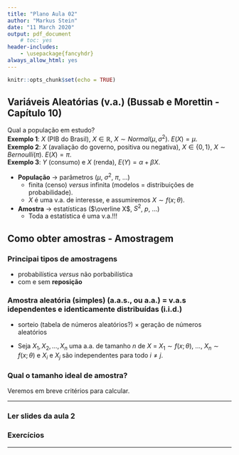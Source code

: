 ```yaml
---
title: "Plano Aula 02"
author: "Markus Stein"
date: "11 March 2020"
output: pdf_document
    # toc: yes
header-includes:
    - \usepackage{fancyhdr}
always_allow_html: yes
---
```

\addtolength{\headheight}{0.0cm} 
\pagestyle{fancyplain} 
\lhead{\includegraphics[height=1.5cm]{LogoIME.png}}
\rhead{\includegraphics[height=1.5cm]{images.jpeg}}
\chead{UNIVERSIDADE FEDERAL DO RIO GRANDE DO SUL \\
INSTITUTO DE MATEMÁTICA E ESTATÍSTICA \\
DEPARTAMENTO DE ESTATÍSTICA \\
\vspace{0.3cm}
MAT02215 - Estatística Geral 2 - 2020/1
}
\renewcommand{\headrulewidth}{0pt} 


```r
knitr::opts_chunk$set(echo = TRUE)
```

## Variáveis Aleatórias (v.a.)  (Bussab e Morettin - Capítulo 10)  
Qual a população em estudo?  
**Exemplo 1**: $X$ (PIB do Brasil), $X \in \mathbb{R}$, $X \sim Normal(\mu, \sigma^2)$. $E(X) = \mu$.  
**Exemplo 2**: $X$ (avaliação do governo, positiva ou negativa), $X \in \{0, 1\}$, $X \sim Bernoulli(\pi)$. $E(X) = \pi$.  
**Exemplo 3**: $Y$ (consumo) e $X$ (renda), $E(Y) = \alpha + \beta X$.  

\vspace{0.5cm}

* **População** -> parâmetros ($\mu$, $\sigma^2$, $\pi$, ...)  
  + finita (censo) *versus* infinita (modelos = distribuições de probabilidade).
  + $X$ é uma v.a. de interesse, e assumiremos $X \sim f(x; \theta)$.  
  
* **Amostra** -> estatísticas ($\overline X$, $S^2$, $p$, ...)  
  + Toda a estatística é uma v.a.!!!  

## Como obter amostras - Amostragem  
### Principai tipos de amostragens 
* probabilística *versus* não porbabilística  
* com e sem **reposição**  

### Amostra aleatória (simples) (a.a.s., ou a.a.)  $=$ v.a.s idependentes e identicamente distribuídas (i.i.d.)   
* sorteio  (tabela de números aleatórios?) $\times$ geração de números aleatórios  

* Seja $X_1, X_2, \ldots, X_n$ uma a.a. de tamanho $n$ de $X$ $=$ $X_1 \sim f(x; \theta)$, ..., $X_n \sim f(x; \theta)$ e $X_i$ e $X_j$ são independentes para todo $i \neq j$.

### Qual o tamanho ideal de amostra?
Veremos em breve critérios para calcular.

<!-- \vspace{0.5cm} -->
***
### Ler slides da aula 2
### Exercícios
***

<!-- ### Distribuição amostral   -->
<!-- * **Exemplo 3**: Média amostral   -->
<!-- * **Exemplo 4**: Porporção amostral   -->

<!-- ### Teorema central do limite -->

<!-- (Bussab e Morettin - Capítulo 11) -->

<!-- ## Estmação (pontual) -->

<!-- ### Estimador e Estimativa -->


